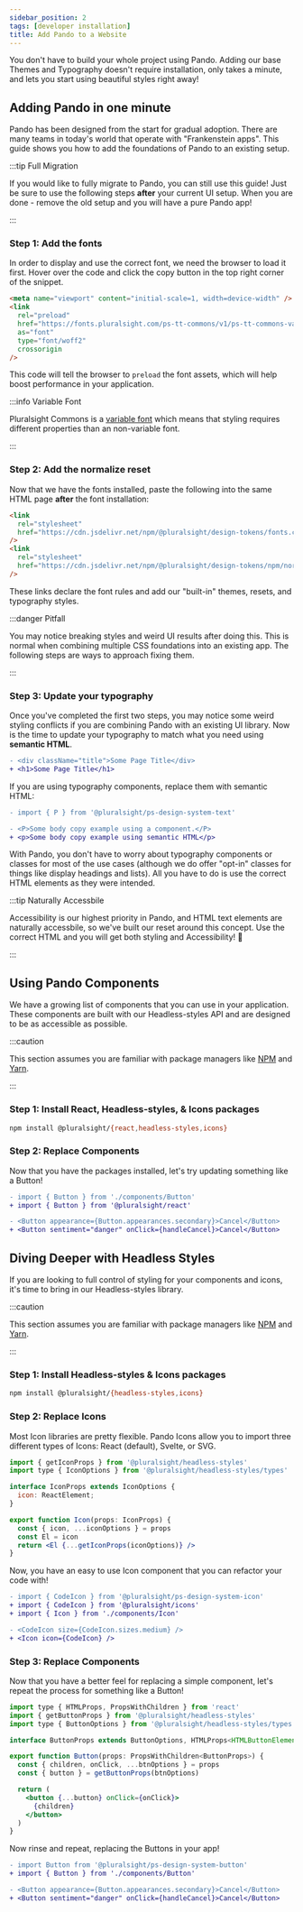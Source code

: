```yaml
---
sidebar_position: 2
tags: [developer installation]
title: Add Pando to a Website
---
```


You don't have to build your whole project using Pando. Adding our base Themes and Typography doesn't require installation, only takes a minute, and lets you start using beautiful styles right away!

## Adding Pando in one minute

Pando has been designed from the start for gradual adoption. There are many teams in today's world that operate with "Frankenstein apps". This guide shows you how to add the foundations of Pando to an existing setup.

:::tip Full Migration

If you would like to fully migrate to Pando, you can still use this guide! Just be sure to use the following steps **after** your current UI setup. When you are done - remove the old setup and you will have a pure Pando app!

:::

### Step 1: Add the fonts

In order to display and use the correct font, we need the browser to load it first. Hover over the code and click the copy button in the top right corner of the snippet.

```html showLineNumbers title="Add to the root HTML head tag."
<meta name="viewport" content="initial-scale=1, width=device-width" />
<link
  rel="preload"
  href="https://fonts.pluralsight.com/ps-tt-commons/v1/ps-tt-commons-variable-roman.woff2"
  as="font"
  type="font/woff2"
  crossorigin
/>
```

This code will tell the browser to `preload` the font assets, which will help boost performance in your application.

:::info Variable Font

Pluralsight Commons is a [variable font](https://developer.mozilla.org/en-US/docs/Web/CSS/CSS_Fonts/Variable_Fonts_Guide) which means that styling requires different properties than an non-variable font.

:::

### Step 2: Add the normalize reset

Now that we have the fonts installed, paste the following into the same HTML page **after** the font installation:

```html showLineNumbers title="Add beneath the font link in the same file."
<link
  rel="stylesheet"
  href="https://cdn.jsdelivr.net/npm/@pluralsight/design-tokens/fonts.css"
/>
<link
  rel="stylesheet"
  href="https://cdn.jsdelivr.net/npm/@pluralsight/design-tokens/npm/normalize/normalize.css"
/>
```

These links declare the font rules and add our "built-in" themes, resets, and typography styles.

:::danger Pitfall

You may notice breaking styles and weird UI results after doing this. This is normal when combining multiple CSS foundations into an existing app. The following steps are ways to approach fixing them.

:::

### Step 3: Update your typography

Once you've completed the first two steps, you may notice some weird styling conflicts if you are combining Pando with an existing UI library. Now is the time to update your typography to match what you need using **semantic HTML**.

```diff showLineNumbers title="Replace old typography with semantic HTML"
- <div className="title">Some Page Title</div>
+ <h1>Some Page Title</h1>
```

If you are using typography components, replace them with semantic HTML:

```diff showLineNumbers title="Replace components with semantic HTML"
- import { P } from '@pluralsight/ps-design-system-text'

- <P>Some body copy example using a component.</P>
+ <p>Some body copy example using semantic HTML</p>
```

With Pando, you don't have to worry about typography components or classes for most of the use cases (although we do offer "opt-in" classes for things like display headings and lists). All you have to do is use the correct HTML elements as they were intended.

:::tip Naturally Accessbile

Accessibility is our highest priority in Pando, and HTML text elements are naturally accessbile, so we've built our reset around this concept. Use the correct HTML and you will get both styling and Accessibility! :tada:

:::

## Using Pando Components

We have a growing list of components that you can use in your application. These components are built with our Headless-styles API and are designed to be as accessible as possible.

:::caution

This section assumes you are familiar with package managers like [NPM](https://www.npmjs.com/) and [Yarn](https://yarnpkg.com/).

:::

### Step 1: Install React, Headless-styles, & Icons packages

```bash npm2yarn
npm install @pluralsight/{react,headless-styles,icons}
```

### Step 2: Replace Components

Now that you have the packages installed, let's try updating something like a Button!

```diff showLineNumbers title="Replace old Buttons with your new Button Component."
- import { Button } from './components/Button'
+ import { Button } from '@pluralsight/react'

- <Button appearance={Button.appearances.secondary}>Cancel</Button>
+ <Button sentiment="danger" onClick={handleCancel}>Cancel</Button>
```

## Diving Deeper with Headless Styles

If you are looking to full control of styling for your components and icons, it's time to bring in our Headless-styles library.

:::caution

This section assumes you are familiar with package managers like [NPM](https://www.npmjs.com/) and [Yarn](https://yarnpkg.com/).

:::

### Step 1: Install Headless-styles & Icons packages

```bash npm2yarn
npm install @pluralsight/{headless-styles,icons}
```

### Step 2: Replace Icons

Most Icon libraries are pretty flexible. Pando Icons allow you to import three different types of Icons: React (default), Svelte, or SVG.

```jsx showLineNumbers title="Create a new file called Icon.tsx"
import { getIconProps } from '@pluralsight/headless-styles'
import type { IconOptions } from '@pluralsight/headless-styles/types'

interface IconProps extends IconOptions {
  icon: ReactElement;
}

export function Icon(props: IconProps) {
  const { icon, ...iconOptions } = props
  const El = icon
  return <El {...getIconProps(iconOptions)} />
}
```

Now, you have an easy to use Icon component that you can refactor your code with!

```diff showLineNumbers title="Replace old Icons with your new Icon Component."
- import { CodeIcon } from '@pluralsight/ps-design-system-icon'
+ import { CodeIcon } from '@pluralsight/icons'
+ import { Icon } from './components/Icon'

- <CodeIcon size={CodeIcon.sizes.medium} />
+ <Icon icon={CodeIcon} />
```

### Step 3: Replace Components

Now that you have a better feel for replacing a simple component, let's repeat the process for something like a Button!

```jsx showLineNumbers title="Create a new file called Button.tsx"
import type { HTMLProps, PropsWithChildren } from 'react'
import { getButtonProps } from '@pluralsight/headless-styles'
import type { ButtonOptions } from '@pluralsight/headless-styles/types'

interface ButtonProps extends ButtonOptions, HTMLProps<HTMLButtonElement> {}

export function Button(props: PropsWithChildren<ButtonProps>) {
  const { children, onClick, ...btnOptions } = props
  const { button } = getButtonProps(btnOptions)

  return (
    <button {...button} onClick={onClick}>
      {children}
    </button>
  )
}
```

Now rinse and repeat, replacing the Buttons in your app!

```diff showLineNumbers title="Replace old Buttons with your new Button Component."
- import Button from '@pluralsight/ps-design-system-button'
+ import { Button } from './components/Button'

- <Button appearance={Button.appearances.secondary}>Cancel</Button>
+ <Button sentiment="danger" onClick={handleCancel}>Cancel</Button>
```
